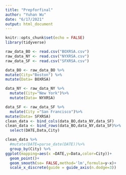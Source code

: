 ```yaml
---
title: "Prepforfinal"
author: "Yuhan Wu"
date: "6/17/2021"
output: html_document
---
```


```r
knitr::opts_chunk$set(echo = FALSE)
library(tidyverse)
```

```r


raw_data_BO <- read.csv("BOXRSA.csv")
raw_data_NY <- read.csv("NYXRSA.csv")
raw_data_SF <- read.csv("SFXRSA.csv")

data_BO <- raw_data_BO %>%
mutate(City="Boston") %>%
mutate(Data= BOXRSA)

data_NY <- raw_data_NY %>%
  mutate(City="New York")%>%
  mutate(Data= NYXRSA)

data_SF <- raw_data_SF %>%
  mutate(City ="San Francisco")%>%
mutate(Data= SFXRSA)
clean_data <- bind_cols(data_BO,data_NY,data_SF)
clean_data <- bind_rows(data_BO,data_NY,data_SF)%>%
  select(DATE,Data,City)


```

```r
clean_data %>%
  #mutate(DATE=parse_date(DATE))%>%
  group_by(City) %>%
ggplot(mapping=aes(x =DATE,y=Data,color=City))+
  geom_point()+
  geom_smooth(se= FALSE,method='lm',formula=y~x)+
  scale_x_discrete(guide = guide_axis(n.dodge=3))

```




